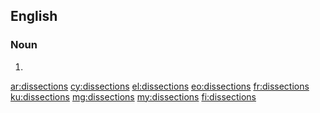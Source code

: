 ==English==

===Noun===
{{head|en|noun plural form}}

# {{plural of|dissection|lang=en}}

[[ar:dissections]]
[[cy:dissections]]
[[el:dissections]]
[[eo:dissections]]
[[fr:dissections]]
[[ku:dissections]]
[[mg:dissections]]
[[my:dissections]]
[[fi:dissections]]